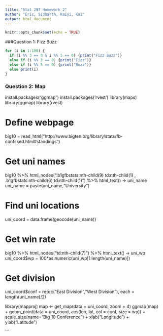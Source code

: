 ```yaml
---
title: "Stat 297 Homework 2"
author: "Eric, Sidharth, Kaiyi, Kai"
output: html_document
---
```


```r
knitr::opts_chunk$set(echo = TRUE)
```

###Question 1: Fizz Buzz
```r
for (i in 1:100) {
  if (i %% 3 == 0 & i %% 5 == 0) {print("Fizz Buzz")}
  else if (i %% 3 == 0) {print("Fizz")}
  else if (i %% 5 == 0) {print("Buzz")}
  else print(i)
}
```


### Question 2: Map
install.packages("ggmap")
install.packages('rvest')
library(maps)
library(ggmap)
library(rvest)

# Define webpage
big10 = read_html("http://www.bigten.org/library/stats/fb-confsked.html#standings")

# Get uni names
big10 %>% 
  html_nodes(".b1gfbstats:nth-child(9) td:nth-child(1) , .b1gfbstats:nth-child(6) td:nth-child(1)") %>% 
  html_text() -> uni_name
uni_name = paste(uni_name,"University")

# Find uni locations
uni_coord = data.frame(geocode(uni_name))

# Get win rate
big10 %>% 
  html_nodes("td:nth-child(7)") %>%
  html_text() -> uni_wp
uni_coord$wp = 100*as.numeric(uni_wp[1:length(uni_name)])

# Get division
uni_coord$conf = rep(c("East Division","West Division"), each = length(uni_name)/2)

library(mapproj)
map <- get_map(data = uni_coord, zoom = 4)
ggmap(map) + geom_point(data = uni_coord, 
                        aes(lon, lat, col = conf, size = wp)) + 
  scale_size(name="Big 10 Conference") + 
  xlab("Longitude") + ylab("Latitude")

```
